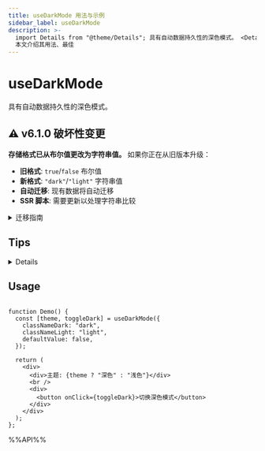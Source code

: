 ```yaml
---
title: useDarkMode 用法与示例
sidebar_label: useDarkMode
description: >-
  import Details from "@theme/Details"; 具有自动数据持久性的深色模式。 <Details summary="点击展开"> 对于服务端渲染的应用程序而言，由于无法在服务端获取到用户的颜色偏好。所以第一次渲染的时候可能会出现闪烁。想要避免此问题，你可以参考一下步骤。
  本文介绍其用法、最佳
---
```


# useDarkMode

具有自动数据持久性的深色模式。

## ⚠️ v6.1.0 破坏性变更

**存储格式已从布尔值更改为字符串值。** 如果你正在从旧版本升级：

- **旧格式**: `true`/`false` 布尔值
- **新格式**: `"dark"`/`"light"` 字符串值  
- **自动迁移**: 现有数据将自动迁移
- **SSR 脚本**: 需要更新以处理字符串比较

<details>
<summary>迁移指南</summary>

如果你有自定义的 SSR 脚本，请按照下面示例中的方式进行更新。库会自动处理数据迁移，但你的自定义脚本需要在过渡期间处理新旧两种格式。

</details>

## Tips

<Details summary="点击展开">
对于服务端渲染的应用程序而言，由于无法在服务端获取到用户的颜色偏好。所以第一次渲染的时候可能会出现闪烁。想要避免此问题，你可以参考一下步骤。

1. 在你的内容渲染前增加一个脚本。

```tsx
<script
  dangerouslySetInnerHTML={{
    // 增加一个自执行的函数
    __html: `
          (function () {
            function setDark(dark) {
              dark &&  document.documentElement.classList.add('dark');
            }
            let store = localStorage.getItem('reactuses-color-scheme');
            let dark;
            if(store === null){
              const darkQuery = window.matchMedia('(prefers-color-scheme: dark)');
              dark = darkQuery.matches;
            }else {
              // 处理向后兼容性：将旧的布尔值转换为字符串
              if (store === 'true' || store === 'false') {
                const boolValue = store === 'true';
                const stringValue = boolValue ? 'dark' : 'light';
                localStorage.setItem('reactuses-color-scheme', stringValue);
                dark = boolValue;
              } else {
                // 直接处理字符串值 ('dark' 或 'light')
                dark = store === 'dark';
              }
            }
            setDark(dark)
          })();
      `,
  }}
></script>
```

2. 为了方便统一管理主题颜色，我们推荐使用 `context` 来存储它们。

```tsx
import { useDarkMode } from "@reactuses/core";
import React, { createContext, useContext } from "react";

type ThemeContext = { theme: boolean; toggleTheme: () => void };

const ThemeContext = createContext<ThemeContext | undefined>(undefined);

export function ThemeProvider({ children }: { children: React.ReactNode }) {
  const [dark, toggle] = useDarkMode({
    classNameDark: "dark",
    classNameLight: "light",
    defaultValue: false,
  });

  return (
    <ThemeContext.Provider value={{ theme: !!dark, toggleTheme: toggle }}>
      {children}
    </ThemeContext.Provider>
  );
}

export function useTheme() {
  const context = useContext(ThemeContext);
  if (context === undefined) {
    throw new Error("useTheme must be used within a ThemeProvider");
  }
  return context;
}
```

</Details>

## Usage

```tsx live

function Demo() {
  const [theme, toggleDark] = useDarkMode({
    classNameDark: "dark",
    classNameLight: "light",
    defaultValue: false,
  });

  return (
    <div>
      <div>主题: {theme ? "深色" : "浅色"}</div>
      <br />
      <div>
        <button onClick={toggleDark}>切换深色模式</button>
      </div>
    </div>
  );
};

```

%%API%%
